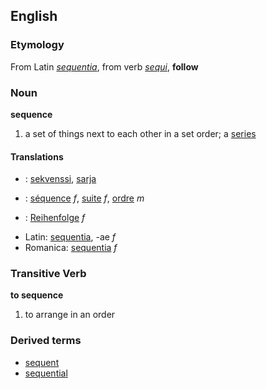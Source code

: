 ==English==

===Etymology===
From Latin ''[[sequentia]]'', from verb ''[[sequi]]'', '''follow'''

===Noun===
'''sequence'''
#a set of things next to each other in a set order; a [[series]]

====Translations====

*{{msg:fi}}: [[sekvenssi]], [[sarja]]
*{{msg:fr}}: [[séquence]] ''f'', [[suite]] ''f'', [[ordre]] ''m''
*{{msg:de}}: [[Reihenfolge]] ''f''
*Latin: [[sequentia]], -ae ''f''
*Romanica: [[sequentia]] ''f''

===Transitive Verb===
'''to sequence'''
#to arrange in an order

===Derived terms===
*[[sequent]]
*[[sequential]]